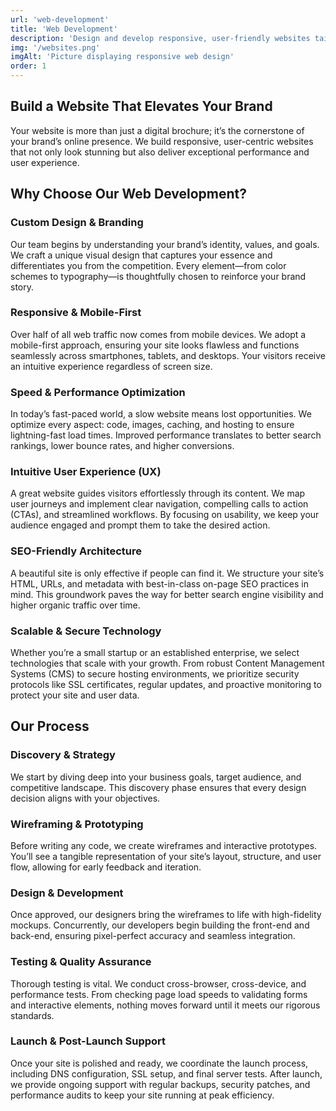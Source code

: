 ```yaml
---
url: 'web-development'
title: 'Web Development'
description: 'Design and develop responsive, user-friendly websites tailored to your business needs.'
img: '/websites.png'
imgAlt: 'Picture displaying responsive web design'
order: 1
---
```


## Build a Website That Elevates Your Brand

Your website is more than just a digital brochure; it’s the cornerstone of your brand’s online presence. We build responsive, user-centric websites that not only look stunning but also deliver exceptional performance and user experience.

## Why Choose Our Web Development?

### Custom Design & Branding
Our team begins by understanding your brand’s identity, values, and goals. We craft a unique visual design that captures your essence and differentiates you from the competition. Every element—from color schemes to typography—is thoughtfully chosen to reinforce your brand story.

### Responsive & Mobile-First  
Over half of all web traffic now comes from mobile devices. We adopt a mobile-first approach, ensuring your site looks flawless and functions seamlessly across smartphones, tablets, and desktops. Your visitors receive an intuitive experience regardless of screen size.

### Speed & Performance Optimization  
In today’s fast-paced world, a slow website means lost opportunities. We optimize every aspect: code, images, caching, and hosting to ensure lightning-fast load times. Improved performance translates to better search rankings, lower bounce rates, and higher conversions.

### Intuitive User Experience (UX)  
A great website guides visitors effortlessly through its content. We map user journeys and implement clear navigation, compelling calls to action (CTAs), and streamlined workflows. By focusing on usability, we keep your audience engaged and prompt them to take the desired action.

### SEO-Friendly Architecture  
A beautiful site is only effective if people can find it. We structure your site’s HTML, URLs, and metadata with best-in-class on-page SEO practices in mind. This groundwork paves the way for better search engine visibility and higher organic traffic over time.

### Scalable & Secure Technology  
Whether you’re a small startup or an established enterprise, we select technologies that scale with your growth. From robust Content Management Systems (CMS) to secure hosting environments, we prioritize security protocols like SSL certificates, regular updates, and proactive monitoring to protect your site and user data.

## Our Process

### Discovery & Strategy  
We start by diving deep into your business goals, target audience, and competitive landscape. This discovery phase ensures that every design decision aligns with your objectives.

### Wireframing & Prototyping  
Before writing any code, we create wireframes and interactive prototypes. You’ll see a tangible representation of your site’s layout, structure, and user flow, allowing for early feedback and iteration.

### Design & Development  
Once approved, our designers bring the wireframes to life with high-fidelity mockups. Concurrently, our developers begin building the front-end and back-end, ensuring pixel-perfect accuracy and seamless integration.

### Testing & Quality Assurance  
Thorough testing is vital. We conduct cross-browser, cross-device, and performance tests. From checking page load speeds to validating forms and interactive elements, nothing moves forward until it meets our rigorous standards.

### Launch & Post-Launch Support  
Once your site is polished and ready, we coordinate the launch process, including DNS configuration, SSL setup, and final server tests. After launch, we provide ongoing support with regular backups, security patches, and performance audits to keep your site running at peak efficiency.